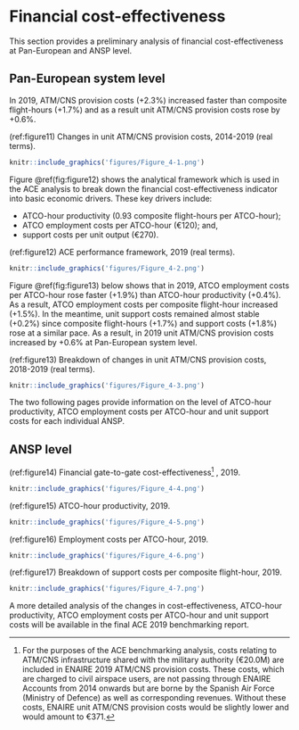 # Financial cost-effectiveness {#financial}

This section provides a preliminary analysis of financial cost-effectiveness at Pan-European and ANSP level.

## Pan-European system level {#fin_1}

In 2019, ATM/CNS provision costs (+2.3%) increased faster than composite flight-hours (+1.7%) and as a result unit ATM/CNS provision costs rose by +0.6%.

(ref:figure11) Changes in unit ATM/CNS provision costs, 2014-2019 (real terms).

```r
knitr::include_graphics('figures/Figure_4-1.png')
```

Figure \@ref(fig:figure12) shows the analytical framework which is used in the ACE analysis to break down the financial cost-effectiveness indicator into basic economic drivers. These key drivers include:

-   ATCO-hour productivity (0.93 composite flight-hours per ATCO-hour);
-   ATCO employment costs per ATCO-hour (€120); and,
-   support costs per unit output (€270).

(ref:figure12) ACE performance framework, 2019 (real terms).

```r
knitr::include_graphics('figures/Figure_4-2.png')
```

Figure \@ref(fig:figure13) below shows that in 2019, ATCO employment costs per ATCO-hour rose faster (+1.9%) than ATCO-hour productivity (+0.4%). As a result, ATCO employment costs per composite flight-hour increased (+1.5%). In the meantime, unit support costs remained almost stable (+0.2%) since composite flight-hours (+1.7%) and support costs (+1.8%) rose at a similar pace. As a result, in 2019 unit ATM/CNS provision costs increased by +0.6% at Pan-European system level.

(ref:figure13) Breakdown of changes in unit ATM/CNS provision costs, 2018-2019 (real terms).

```r
knitr::include_graphics('figures/Figure_4-3.png')
```

The two following pages provide information on the level of ATCO-hour productivity, ATCO employment costs per ATCO-hour and unit support costs for each individual ANSP.

## ANSP level {#fin_2}

(ref:figure14) Financial gate-to-gate cost-effectiveness[^financial-cost-effectiveness-1] , 2019.

[^financial-cost-effectiveness-1]: For the purposes of the ACE benchmarking analysis, costs relating to ATM/CNS infrastructure shared with the military authority (€20.0M) are included in ENAIRE 2019 ATM/CNS provision costs. These costs, which are charged to civil airspace users, are not passing through ENAIRE Accounts from 2014 onwards but are borne by the Spanish Air Force (Ministry of Defence) as well as corresponding revenues. Without these costs, ENAIRE unit ATM/CNS provision costs would be slightly lower and would amount to €371.

```r
knitr::include_graphics('figures/Figure_4-4.png')
```

(ref:figure15) ATCO-hour productivity, 2019.

```r
knitr::include_graphics('figures/Figure_4-5.png')
```

(ref:figure16) Employment costs per ATCO-hour, 2019.

```r
knitr::include_graphics('figures/Figure_4-6.png')
```

(ref:figure17) Breakdown of support costs per composite flight-hour, 2019.

```r
knitr::include_graphics('figures/Figure_4-7.png')
```

A more detailed analysis of the changes in cost-effectiveness, ATCO-hour productivity, ATCO employment costs per ATCO-hour and unit support costs will be available in the final ACE 2019 benchmarking report.
